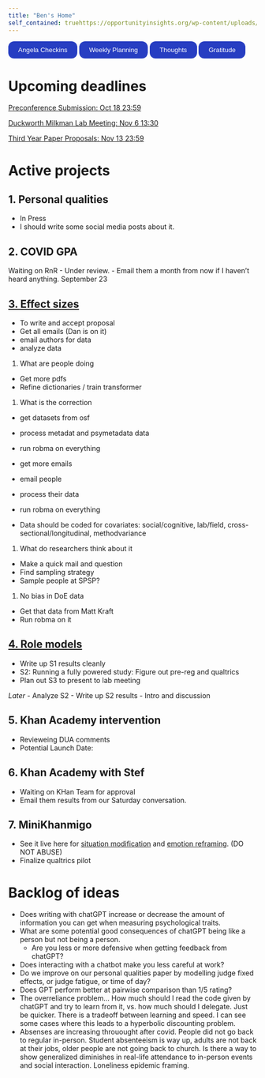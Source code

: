 ```yaml
---
title: "Ben's Home"
self_contained: truehttps://opportunityinsights.org/wp-content/uploads/2023/07/CollegeAdmissions_Nontech.pdf?campaign_id=9&emc=edit_nn_20230724&instance_id=98292&nl=the-morning&regi_id=193353144&segment_id=140117&te=1&user_id=3df1c13f67c1cc50465f5cc2ad3445f5
---
```


<!-- make a button -->
<button onclick="location.href='https://docs.google.com/document/d/1vYE5fymvYNpyUVd9APUqRUy3BS3_jatqYiXHDwDIgfM/edit'" type="button" style="background-color: #273ec2; color: white; padding: 10px 20px;border-radius: 12px;  border: none;">
Angela Checkins
</button>

<button onclick="location.href='https://docs.google.com/spreadsheets/d/1cuRdXy_Ygj9w3IASRL6ZLEFNn8vclvKzmSXdH6ITukI/edit#gid=0'" type="button" style="background-color: #273ec2; color: white; padding: 10px 20px;border-radius: 12px;  border: none;
">
Weekly Planning
</button>

<button onclick="location.href='https://docs.google.com/document/d/13s6nx6HYiW9trQQB7W-npEARN91ONd9QzYcLF39yqrs/edit'" type="button" style="background-color: #273ec2; color: white; padding: 10px 20px;border-radius: 12px;  border: none;
">
Thoughts
</button>

<button onclick="location.href='https://lirabenjamin.github.io/home/gratitude_journal.html'" type="button" style="background-color: #273ec2; color: white; padding: 10px 20px;border-radius: 12px;  border: none;
">
Gratitude
</button>

# Upcoming deadlines

<script src="https://cdn.logwork.com/widget/countdown.js"></script>
<a href="https://logwork.com/countdown-1a4u" class="countdown-timer" data-style="columns" data-timezone="America/Los_Angeles" data-date="2023-10-18 23:59">Preconference Submission: Oct 18 23:59</a>


<script src="https://cdn.logwork.com/widget/countdown.js"></script>
<a href="https://logwork.com/countdown-1a4u" class="countdown-timer" data-style="columns" data-timezone="America/New_York" data-date="2023-11-06 13:30">Duckworth Milkman Lab Meeting: Nov 6 13:30</a>

<script src="https://cdn.logwork.com/widget/countdown.js"></script>
<a href="https://logwork.com/countdown-1a4u" class="countdown-timer" data-style="columns" data-timezone="America/New_York" data-date="2023-11-13 23:59">Third Year Paper Proposals: Nov 13 23:59</a>



# Active projects

## 1. Personal qualities
- In Press
- I should write some social media posts about it.

## 2. COVID GPA
Waiting on RnR - Under review. 
- Email them a month from now if I haven't heard anything. September 23

## [3. Effect sizes](https://lirabenjamin.github.io/effect-size)
- To write and accept proposal
- Get all emails (Dan is on it)
- email authors for data
- analyze data

1. What are people doing
- Get more pdfs
- Refine dictionaries / train transformer
  
1. What is the correction
- get datasets from osf
- process metadat and psymetadata data
- run robma on everything

- get more emails
- email people
- process their data
- run robma on everything 

- Data should be coded for covariates: social/cognitive, lab/field, cross-sectional/longitudinal, methodvariance

1. What do researchers think about it
- Make a quick mail and question
- Find sampling strategy
- Sample people at SPSP?

1. No bias in DoE data
- Get that data from Matt Kraft
- Run robma on it

## [4. Role models](https://lirabenjamin.github.io/rolemodels)
- Write up S1 results cleanly
- S2: Running a fully powered study: Figure out pre-reg and qualtrics
- Plan out S3 to present to lab meeting
  
*Later*
- Analyze S2
- Write up S2 results
- Intro and discussion

## 5. Khan Academy intervention
- Revieweing DUA comments
- Potential Launch Date:  

## 6. Khan Academy with Stef
- Waiting on KHan Team for approval
- Email them results from our Saturday conversation.

## 7. MiniKhanmigo
- See it live here for [situation modification](http://reframe001-7a186c892e5e.herokuapp.com/?condition=situation) and [emotion reframing](http://reframe001-7a186c892e5e.herokuapp.com/?condition=emotion). (DO NOT ABUSE)
- Finalize qualtrics pilot

# Backlog of ideas
- Does writing with chatGPT increase or decrease the amount of information you can get when measuring psychological traits.
- What are some potential good consequences of chatGPT being like a person but not being a person.
  - Are you less or more defensive when getting feedback from chatGPT?
- Does interacting with a chatbot make you less careful at work?
- Do we improve on our personal qualities paper by modelling judge fixed effects, or judge fatigue, or time of day?
- Does GPT perform better at pairwise comparison than 1/5 rating?
- The overreliance problem... How much should I read the code given by chatGPT and try to learn from it, vs. how much should I delegate. Just be quicker. There is a tradeoff between learning and speed. I can see some cases where this leads to a hyperbolic discounting problem.
- Absenses are increasing throuought after covid. People did not go back to regular in-person. Student absenteeism is way up, adults are not back at their jobs, older people are not going back to church. Is there a way to show generalized diminishes in real-life attendance to in-person events and social interaction. Loneliness epidemic framing.